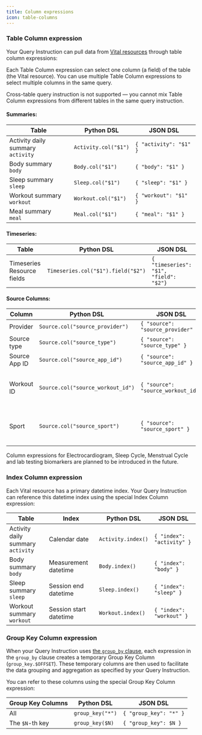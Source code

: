 ```yaml
---
title: Column expressions
icon: table-columns
---
```


### Table Column expression

Your Query Instruction can pull data from [Vital resources](/wearables/providers/resources)
through table column expressions:

Each Table Column expression can select one column (a field) of the table (the Vital resource).
You can use multiple Table Column expressions to select multiple columns in the same query.

<Info>
Cross-table query instruction is not supported — you cannot mix Table Column expressions from
different tables in the same query instruction.
</Info>

#### Summaries:

| Table                                 | Python DSL            | JSON DSL                    
| ------------------------------------- | --------------------- | ----------------------------
| Activity daily summary<br/>`activity` | `Activity.col("$1")`  | `{ "activity": "$1" }`
| Body summary<br/>`body`               | `Body.col("$1")`      | `{ "body": "$1" }`
| Sleep summary<br/>`sleep`             | `Sleep.col("$1")`     | `{ "sleep": "$1" }`
| Workout summary<br/>`workout`         | `Workout.col("$1")`   | `{ "workout": "$1" }`
| Meal summary<br/>`meal`               | `Meal.col("$1")`      | `{ "meal": "$1" }`

#### Timeseries:

| Table                                   | Python DSL                                  | JSON DSL
| ----------------------------------------| ------------------------------------------- | ----------------------------------------------------
| Timeseries Resource fields              | `Timeseries.col("$1").field("$2")` | `{ "timeseries": "$1", "field": "$2"}`


#### Source Columns:

| Column                                | Python DSL                           | JSON DSL                           | Remarks
| ------------------------------------- | ------------------------------------ | -----------------------------------|-----------------------------
| Provider                              | `Source.col("source_provider")`      | `{ "source": "source_provider" }`  |
| Source type                           | `Source.col("source_type")`          | `{ "source": "source_type" }`      |
| Source App ID                         | `Source.col("source_app_id")`        | `{ "source": "source_app_id" }`    | available in summaries only
| Workout ID                            | `Source.col("source_workout_id")`    | `{ "source": "source_workout_id"}` | available in the Workout summaries and a few timeseries resource eg. `workout_distance` or `workout_swimming_stroke`
| Sport                                 | `Source.col("source_sport")`         | `{ "source": "source_sport" }`     | available in the Workout summaries and a few timeseries resource eg. `workout_distance` or `workout_swimming_stroke`

<Note>
Column expressions for Electrocardiogram, Sleep Cycle, Menstrual Cycle and lab testing biomarkers are planned to be introduced in the future.
</Note>

### Index Column expression

Each Vital resource has a primary datetime index. Your Query Instruction can reference this datetime
index using the special Index Column expression:

| Table                                | Index                  | Python DSL          | JSON DSL                    
| ------------------------------------ | ---------------------- | ------------------- | ----------------------------
| Activity daily summary<br/>`activity`| Calendar date          | `Activity.index()`  | `{ "index": "activity" }`
| Body summary<br/>`body`              | Measurement datetime   | `Body.index()`      | `{ "index": "body" }`
| Sleep summary<br/>`sleep`            | Session end datetime   | `Sleep.index()`     | `{ "index": "sleep" }`
| Workout summary<br/>`workout`        | Session start datetime | `Workout.index()`   | `{ "index": "workout" }`



### Group Key Column expression


When your Query Instruction uses [the `group_by` clause](/api-reference/horizon-ai/aggregation/query-dsl/group-by-clause), each expression
in the `group_by` clause creates a temporary Group Key Column (`group_key.$OFFSET`). These temporary columns are then used to
facilitate the data grouping and aggregation as specified by your Query Instruction.

You can refer to these columns using the special Group Key Column expression:

| Group Key Columns | Python DSL       | JSON DSL 
| ----------------- | ---------------- | -----------------------
| All               | `group_key("*")` | `{ "group_key": "*" }`
| The `$N`-th key   | `group_key($N)`  | `{ "group_key": $N }`
